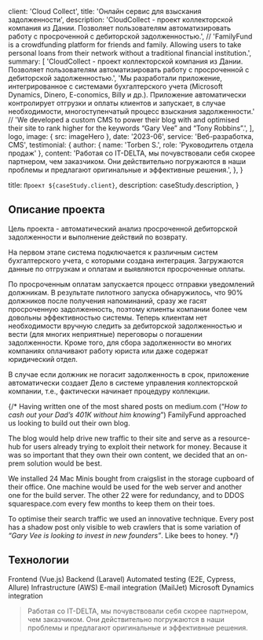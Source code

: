 
  client: 'Clоud Cоllect',
  title: 'Онлайн сервис для взыскания задолженности',
  description:
    'ClоudCоllect - проект коллекторской компания из Дании. Позволяет пользователям автоматизировать работу с просроченной с дебиторской задолженностью.',
    // 'FamilyFund is a crowdfunding platform for friends and family. Allowing users to take personal loans from their network without a traditional financial institution.',
  summary: [
    'ClоudCоllect - проект коллекторской компания из Дании. Позволяет пользователям автоматизировать работу с просроченной с дебиторской задолженностью.',
    'Мы разработали приложение, интегрированное с системами бухгалтерского учета (Microsoft Dynamics, Dinero, E-conomics, Billy и др.). Приложение автоматически контролирует отгрузки и оплаты клиентов и запускает, в случае необходимости, многоступенчатый процесс взыскания задолженности.'
    // 'We developed a custom CMS to power their blog with and optimised their site to rank higher for the keywords “Gary Vee” and “Tony Robbins”.',
  ],
  logo,
  image: { src: imageHero },
  date: '2023-06',
  service: 'Веб-разработка, CMS',
  testimonial: {
    author: { name: 'Torben S.', role: 'Руководитель отдела продаж' },
    content:
      'Работая со IT-DELTA, мы почувствовали себя скорее партнером, чем заказчиком. Они действительно погружаются в наши проблемы и предлагают оригинальные и эффективные решения.',
  },
}

  title: `Проект ${caseStudy.client}`,
  description: caseStudy.description,
}

## Описание проекта

Цель проекта - автоматический анализ просроченной дебиторской задолженности и выполнение действий по возврату.

На первом этапе система подключается к различным систем бухгалтерского учета, с которыми создана интеграция. Загружаются данные по отгрузкам и оплатам и выявляются просроченные оплаты.

По просроченным оплатам запускается процесс отправки уведомлений должникам. В результате пилотного запуска обнаружилось, 
что 90% должников после получения напоминаний, сразу же гасят просроченную задолженность, 
поэтому клиенты компании более чем довольны эффективностью системы.
Теперь клиентам нет необходимости вручную следить за дебиторской задолженностью и вести (для многих неприятные) переговоры о погашении задолженности. 
Кроме того, для сбора задолженности во многих компаниях оплачивают работу юриста или даже содержат юридический отдел.

В случае если должник не погасит задолженность в срок, приложение автоматически создает Дело в системе управления коллекторской компании, т.е., фактически начинает процедуру коллекции.

{/* Having written one of the most shared posts on medium.com (“_How to cash out your Dad’s 401K without him knowing_”) FamilyFund approached us looking to build out their own blog.

The blog would help drive new traffic to their site and serve as a resource-hub for users already trying to exploit their network for money. Because it was so important that they own their own content, we decided that an on-prem solution would be best.

We installed 24 Mac Minis bought from craigslist in the storage cupboard of their office. One machine would be used for the web server and another one for the build server. The other 22 were for redundancy, and to DDOS squarespace.com every few months to keep them on their toes.

To optimise their search traffic we used an innovative technique. Every post has a shadow post only visible to web crawlers that is some variation of _“Gary Vee is looking to invest in new founders”_. Like bees to honey. */}

## Технологии

<TagList>
  <TagListItem>Frontend (Vue.js)</TagListItem>
  <TagListItem>Backend (Laravel)</TagListItem>
  <TagListItem>Automated testing (E2E, Cypress, Allure)</TagListItem>
  <TagListItem>Infrastructure (AWS)</TagListItem>
  <TagListItem>E-mail integration (MailJet)</TagListItem>
  <TagListItem>Microsoft Dynamics integration</TagListItem>
</TagList>

<Blockquote
  author={{ name: 'Torben S.', role: 'Руководитель отдела продаж' }}
  image={{ src: imageTobenS }}
>
  Работая со IT-DELTA, мы почувствовали себя скорее партнером, чем заказчиком. 
  Они действительно погружаются в наши проблемы и 
  предлагают оригинальные и эффективные решения.
</Blockquote>

<StatList>
  <StatListItem value="25%" label="Less traffic" />
  <StatListItem value="10x" label="Page load times" />
  <StatListItem value="15%" label="Higher infra costs" />
  <StatListItem value="$1.2M" label="Legal fees" />
</StatList>
